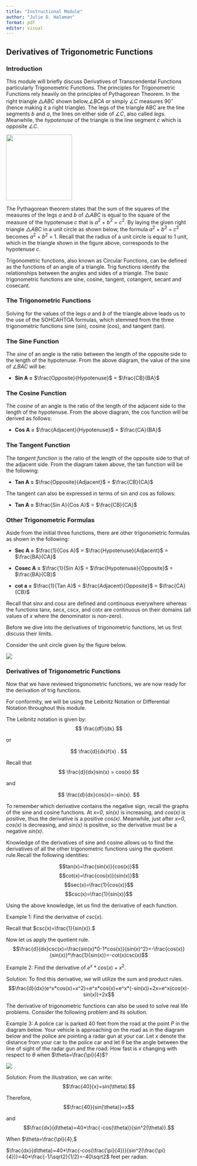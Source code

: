 ```yaml
---
title: "Instructional Module"
author: "Julie D. Halaman"
format: pdf
editor: visual
---
```


## Derivatives of Trigonometric Functions

### Introduction

This module will briefly discuss Derivatives of Transcendental Functions particularly Trigonometric Functions. The principles for Trigonometric Functions rely heavily on the principles of Pythagorean Theorem. In the right triangle $\triangle ABC$ shown below,$\angle BCA$ or simply $\angle C$ measures 90$^{\circ}$ (hence making it a right triangle). The legs of the triangle ABC are the line segments *b* and *a*, the lines on either side of $\angle C$, also called *legs.* Meanwhile, the *hypotenuse* of the triangle is the line segment *c* which is opposite $\angle C$.

![](https://homework.study.com/cimages/multimages/16/resize-1612330746441729655figure12489830288820634925.png){fig-align="center" width="179"}

The Pythagorean theorem states that the sum of the squares of the measures of the legs *a* and *b* of $\triangle ABC$ is equal to the square of the measure of the hypotenuse *c* that is *a*$^{2}$ + *b*$^{2}$ = *c*$^{2}$. By laying the given right triangle $\triangle ABC$ in a unit circle as shown below, the formula *a*$^{2}$ + *b*$^{2}$ = *c*$^{2}$ becomes *a*$^{2}$ + *b*$^{2}$ = 1. Recall that the radius of a unit circle is equal to 1 unit, which in the triangle shown in the figure above, corresponds to the hypotenuse *c*.

Trigonometric functions, also known as Circular Functions, can be defined as the functions of an angle of a triangle. Trig functions identify the relationships between the angles and sides of a triangle. The basic trigonometric functions are sine, cosine, tangent, cotangent, secant and cosecant.

### The Trigonometric Functions

Solving for the values of the legs *a* and *b* of the triangle above leads us to the use of the SOHCAHTOA formulas, which stemmed from the three trigonometric functions sine (sin), cosine (cos), and tangent (tan).

### The Sine Function

The *sine* of an angle is the ratio between the length of the opposite side to the length of the hypotenuse. From the above diagram, the value of the sine of $\angle BAC$ will be:

-   **Sin A =** $\frac{Opposite}{Hypotenuse}$ = $\frac{CB}{BA}$

### The Cosine Function

The *cosine* of an angle is the ratio of the length of the adjacent side to the length of the hypotenuse. From the above diagram, the cos function will be derived as follows:

-   **Cos A =** $\frac{Adjacent}{Hypotenuse}$ = $\frac{CA}{BA}$

### The Tangent Function

The *tangent function* is the ratio of the length of the opposite side to that of the adjacent side. From the diagram taken above, the tan function will be the following:

-   **Tan A =** $\frac{Opposite}{Adjacent}$ = $\frac{CB}{CA}$

The tangent can also be expressed in terms of sin and cos as follows:

-   **Tan A =** $\frac{Sin A}{Cos A}$ = $\frac{CB}{CA}$

### Other Trigonometric Formulas

Aside from the initial three functions, there are other trigonometric formulas as shown in the following:

-   **Sec A =** $\frac{1}{Cos A}$ = $\frac{Hypotenuse}{Adjacent}$ = $\frac{BA}{CA}$

-   **Cosec A =** $\frac{1}{Sin A}$ = $\frac{Hypotenuse}{Opposite}$ = $\frac{BA}{CB}$

-   **cot a =** $\frac{1}{Tan A}$ = $\frac{Adjacent}{Opposite}$ = $\frac{CA}{CB}$

Recall that sin*x* and cos*x* are defined and continuous everywhere whereas the functions tan*x*, sec*x*, csc*x*, and cot*x* are continuous on their domains (all values of *x* where the denominator is non-zero).

Before we dive into the derivatives of trigonometric functions, let us first discuss their limits.

Consider the unit circle given by the figure below.

![](clipboard-2032292710.png){fig-align="center"}

### Derivatives of Trigonometric Functions

Now that we have reviewed trigonometric functions, we are now ready for the derivation of trig functions.

For conformity, we will be using the Leibnitz Notation or Differential Notation throughout this module.

The Leibnitz notation is given by: $$
\frac{df}{dx}
$$

or

$$
\frac{d}{dx}f(x) .
$$

Recall that $$
\frac{d}{dx}sin(x) = cos(x)
$$

and

$$
 \frac{d}{dx}cos(x)=-sin(x).
 $$

To remember which derivative contains the negative sign, recall the graphs of the sine and cosine functions. At *x=0*, *sin(x)* is increasing, and *cos(x)* is positive, thus the derivative is a positive *cos(x)*. Meanwhile, just after *x=0*, *cos(x)* is decreasing, and *sin(x)* is positive, so the derivative must be a negative *sin(x)*.

Knowledge of the derivatives of sine and cosine allows us to find the derivatives of all the other trigonometric functions using the quotient rule.Recall the following identities:

$$tan(x)=\frac{sin(x)}{cos(x)}$$ $$cot(x)=\frac{cos(x)}{sin(x)}$$ $$sec(x)=\frac{1}{cos(x)}$$ $$csc(x)=\frac{1}{sin(x)}$$

Using the above knowledge, let us find the derivative of each function.

Example 1: Find the derivative of $csc(x).$

Recall that $csc(x)=\frac{1}{sin(x)}.$

Now let us apply the quotient rule. $$\frac{d}{dx}csc(x)=\frac{sin(x)*0-1*cos(x)}{sin(x)^2}=-\frac{cos(x)}{sin(x)}*\frac{1}{sin(x)}=-cot(x)csc(x)$$

Example 2: Find the derivative of $e^x*cos(x)+x^2.$

Solution: To find this derivative, we will utilize the sum and product rules. $$\frac{d}{dx}(e^x*cos(x)+x^2)=e^x*cos(x)+e^x*(-sin(x))+2x=e^x(cos(x)-sin(x))+2x$$

The derivative of trigonometric functions can also be used to solve real life problems. Consider the following problem and its solution.

Example 3: A police car is parked 40 feet from the road at the point *P* in the diagram below. Your vehicle is approaching on the road as in the diagram below and the police are pointing a radar gun at your car. Let *x* denote the distance from your car to the police car and let $\theta$ be the angle between the line of sight of the radar gun and the road. How fast is *x* changing with respect to $\theta$ when $\theta=\frac{\pi}{4}$?

![](IM-Halaman_files/images/Example 3 Image.png){fig-align="center"}

Solution: From the illustration, we can write: $$\frac{40}{x}=sin(\theta).$$

Therefore, $$\frac{40}{sin(\theta)}=x$$

and $$\frac{dx}{d\theta}=40*\frac{-cos(\theta)}{sin^2(\theta)}.$$

When $\theta=\frac{\pi}{4},$

$\frac{dx}{d\theta}=40*\frac{-cos(\frac{\pi}{4})}{sin^2(\frac{\pi}{4})}=40*\frac{-1/\sqrt2}{1/2}=-40\sqrt2$ feet per radian.

</div>
